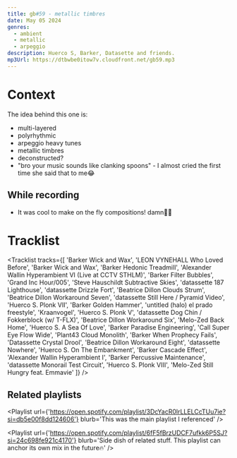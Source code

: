 ```yaml
---
title: gb#59 - metallic timbres
date: May 05 2024
genres:
  - ambient
  - metallic
  - arpeggio
description: Huerco S, Barker, Datasette and friends.
mp3Url: https://dtbwbe0itow7v.cloudfront.net/gb59.mp3
---
```


# Context
The idea behind this one is:
- multi-layered
- polyrhythmic
- arpeggio heavy tunes
- metallic timbres
- deconstructed?
- "bro your music sounds like clanking spoons" - I almost cried the first time she said that to me😂

## While recording
- It was cool to make on the fly compositions! damn🙌🏽

# Tracklist

<Tracklist
tracks={[
  'Barker	Wick and Wax',
  'LEON VYNEHALL	Who Loved Before',
  'Barker	Wick and Wax',
  'Barker	Hedonic Treadmill',
  'Alexander Wallin	Hyperambient VI (Live at CCTV STHLM)',
  'Barker	Filter Bubbles',
  'Grand Inc	Hour/005',
  'Steve Hauschildt	Subtractive Skies',
  'datassette	187 Lighthouse',
  'datassette	Drizzle Fort',
  'Beatrice Dillon	Clouds Strum',
  'Beatrice Dillon	Workaround Seven',
  'datassette	Still Here / Pyramid Video',
  'Huerco S.	Plonk VII',
  'Barker	Golden Hammer',
  'untitled (halo)	el prado freestyle',
  'Kraanvogel',
  'Huerco S.	Plonk V',
  'datassette	Dog Chin / Fokkerblock (w/ T-FLX)',
  'Beatrice Dillon	Workaround Six',
  'Melo-Zed	Back Home',
  'Huerco S. A Sea Of Love',
  'Barker	Paradise Engineering',
  'Call Super	Eye Flow Wide',
  'Plant43	Cloud Monolith',
  'Barker	When Prophecy Fails',
  'Datassette	Crystal Drool',
  'Beatrice Dillon	Workaround Eight',
  'datassette	Nowhere',
  'Huerco S. On The Embankment',
  'Barker	Cascade Effect',
  'Alexander Wallin	Hyperambient I',
  'Barker	Percussive Maintenance',
  'datassette	Monorail Test Circuit',
  'Huerco S.	Plonk VIII',
  'Melo-Zed	Still Hungry feat. Emmavie'
]}
/>


## Related playlists

<Playlist url={'https://open.spotify.com/playlist/3DcYacR0lrLLELCcTUu7ie?si=db5e00f8dd124606'} 
blurb='This was the main playlist I referenced'
/>

<Playlist url={'https://open.spotify.com/playlist/6fF5fBrzUDCF7ufkk6P5SJ?si=24c698fe921c4170'} 
blurb='Side dish of related stuff. This playlist can anchor its own mix in the future🔥'
/>
